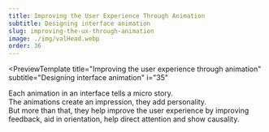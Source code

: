 ```yaml
---
title: Improving the User Experience Through Animation
subtitle: Designing interface animation
slug: improving-the-ux-through-animation
image: ./img/valHead.webp
order: 36
---
```


<PreviewTemplate
  title="Improving the user experience through animation"
  subtitle="Designing interface animation"
  i="35"
>

Each animation in an interface tells a micro story.  
The animations create an impression, they add personality.  
But more than that, they help improve the user experience by improving feedback, aid in orientation, help direct attention and show causality.  

  <ReadTheNextArticle
    title="Why you can’t ignore animation"
    description="The increased use of interface animations.."
    linkTo="/improving-the-ux-through-animation/introduction"
  />
</PreviewTemplate>
